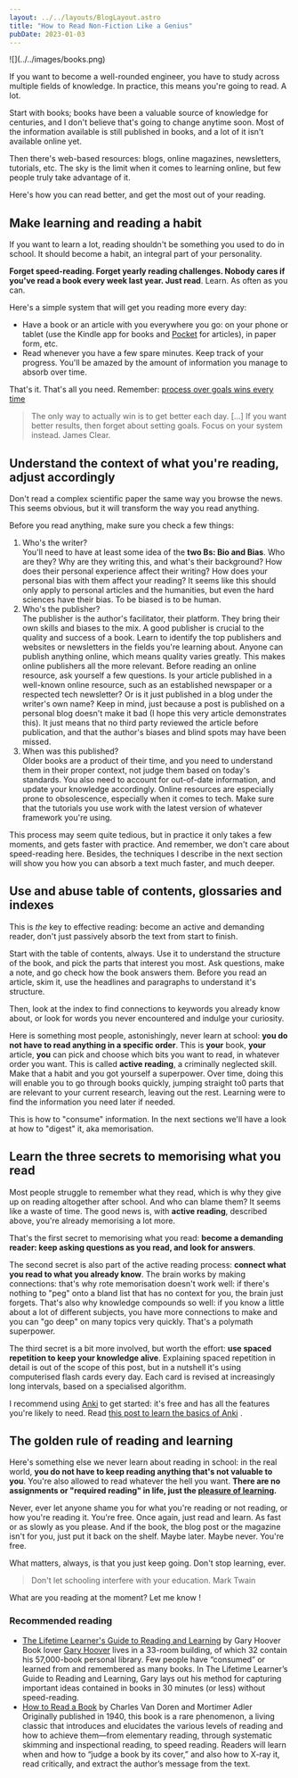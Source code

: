 ---
layout: ../../layouts/BlogLayout.astro
title: "How to Read Non-Fiction Like a Genius"
pubDate: 2023-01-03
---

<div class="centre">
![](../../images/books.png)
</div>

If you want to become a well-rounded engineer, you have to study across multiple fields of knowledge. In practice, this means you're going to read. A lot. 

Start with books; books have been a valuable source of knowledge for centuries, and I don't believe that's going to change anytime soon. Most of the information available is still published in books, and a lot of it isn't available online yet.

Then there's web-based resources: blogs, online magazines, newsletters, tutorials, etc. The sky is the limit when it comes to learning online, but few people truly take advantage of it.

Here's how you can read better, and get the most out of your reading.

## Make learning and reading a habit
If you want to learn a lot, reading shouldn't be something you used to do in school. It should become a habit, an integral part of your personality.  

**Forget speed-reading. Forget yearly reading challenges. Nobody cares if you've read a book every week last year. Just read**. Learn. As often as you can.

Here's a simple system that will get you reading more every day:
- Have a book or an article with you everywhere you go: on your phone or tablet (use the Kindle app for books and [Pocket](https://getpocket.com) for articles), in paper form, etc.
- Read whenever you have a few spare minutes. Keep track of your progress. You'll be amazed by the amount of information you manage to absorb over time.

That's it. That's all you need. Remember: [process over goals wins every time](https://jamesclear.com/goals-systems)

> The only way to actually win is to get better each day. [...] If you want better results, then forget about setting goals. Focus on your system instead.
> James Clear.

## Understand the context of what you're reading, adjust accordingly

Don't read a complex scientific paper the same way you browse the news. This seems obvious, but it will transform the way you read anything.

Before you read anything, make sure you check a few things:
1. Who's the writer?   
You'll need to have at least some idea of the **two Bs: Bio and Bias**. Who are they? Why are they writing this, and what's their background? How does their personal experience affect their writing? How does your personal bias with them affect your reading? It seems like this should only apply to personal articles and the humanities, but even the hard sciences have their bias. To be biased is to be human.
2. Who's the publisher?   
The publisher is the author's facilitator, their platform. They bring their own skills and biases to the mix. A good publisher is crucial to the quality and success of a book. Learn to identify the top publishers and websites or newsletters in the fields you're learning about.
Anyone can publish anything online, which means quality varies greatly. This makes online publishers all the more relevant. Before reading an online resource, ask yourself a few questions. Is your article published in a well-known online resource, such as an established newspaper or a respected tech newsletter? Or is it just published in a blog under the writer's own name? 
Keep in mind, just because a post is published on a personal blog doesn't make it bad (I hope this very article demonstrates this). It just means that no third party reviewed the article before publication, and that the author's biases and blind spots may have been missed.
3. When was this published?  
Older books are a product of their time, and you need to understand them in their proper context, not judge them based on today's standards. You also need to account for out-of-date information, and update your knowledge accordingly.
Online resources are especially prone to obsolescence, especially when it comes to tech. Make sure that the tutorials you use work with the latest version of whatever framework you're using.

This process may seem quite tedious, but in practice it only takes a few moments, and gets faster with practice. And remember, we don't care about speed-reading here. Besides, the techniques I describe in the next section will show you how you can absorb a text much faster, and much deeper.

## Use and abuse table of contents, glossaries and indexes 

This is *the* key to effective reading: become an active and demanding reader, don't just passively absorb the text from start to finish. 

Start with the table of contents, always. Use it to understand the structure of the book, and pick the parts that interest you most. Ask questions, make a note, and go check how the book answers them. Before you read an article, skim it, use the headlines and paragraphs to understand it's structure.

Then, look at the index to find connections to keywords you already know about, or look for words you never encountered and indulge your curiosity.

Here is something most people, astonishingly,  never learn at school: **you do not have to read anything in a specific order**. This is **your** book, **your** article, **you** can pick and choose which bits you want to read, in whatever order you want. This is called **active reading**, a criminally neglected skill. Make that a habit and you got yourself a superpower.
Over time, doing this will enable you to go through books quickly, jumping straight to0 parts that are relevant to your current research, leaving out the rest. Learning were to find the information you need later if needed.

This is how to "consume" information. In the next sections we'll have a look at how to "digest" it, aka memorisation.

## Learn the three secrets to memorising what you read

Most people struggle to remember what they read, which is why they give up on reading altogether after school. And who can blame them? It seems like a waste of time. The good news is, with **active reading**, described above, you're already memorising a lot more. 

That's the first secret to memorising what you read: **become a demanding reader: keep asking questions as you read, and look for answers**. 

The second secret is also part of the active reading process: **connect what you read to what you already know**. The brain works by making connections: that's why rote memorisation doesn't work well: if there's nothing to "peg" onto a bland list that has no context for you, the brain just forgets. That's also why knowledge compounds so well: if you know a little about a lot of different subjects, you have more connections to make and you can "go deep" on many topics very quickly. That's a polymath superpower.

The third secret is a bit more involved, but worth the effort: **use spaced repetition to keep your knowledge alive**. Explaining spaced repetition in detail is out of the scope of this post, but in a nutshell it's using computerised flash cards every day. Each card is revised at increasingly long intervals, based on a specialised algorithm. 

I recommend using [Anki](https://apps.ankiweb.net/) to get started: it's free and has all the features you're likely to need. Read [this post to learn the basics of  Anki](https://leananki.com/how-to-use-anki-tutorial/) .

## The golden rule of reading and learning

Here's something else we never learn about reading in school: in the real world, **you do not have to keep reading anything that's not valuable to you**. You're also allowed to read whatever the hell you want. **There are no assignments or "required reading" in life, just the [pleasure of learning](https://supermemo.guru/wiki/Pleasure_of_learning).** 

Never, ever let anyone shame you for what you're reading or not reading, or how you're reading it. You're free.
Once again, just read and learn. As fast or as slowly as you please. And if the book, the blog post or the magazine isn't for you, just put it back on the shelf. Maybe later. Maybe never. You're free.

What matters, always, is that you just keep going. Don't stop learning, ever.

> Don't let schooling interfere with your education.
> Mark Twain

What are you reading at the moment? Let me know !

### Recommended reading
- [The Lifetime Learner's Guide to Reading and Learning](https://www.amazon.co.uk/Lifetime-Learners-Guide-Reading-Learning-ebook/dp/B073VBZCS8/) by Gary Hoover  
Book lover [Gary Hoover](https://hooversworld.com/gary-hoover/) lives in a 33-room building, of which 32 contain his 57,000-book personal library. Few people have “consumed” or learned from and remembered as many books. In The Lifetime Learner’s Guide to Reading and Learning, Gary lays out his method for capturing important ideas contained in books in 30 minutes (or less) without speed-reading. 
- [How to Read a Book](https://www.amazon.co.uk/How-Read-Book-Intelligent-Touchstone-ebook/dp/B004Z0TU0W) by Charles Van Doren and Mortimer Adler  
Originally published in 1940, this book is a rare phenomenon, a living classic that introduces and elucidates the various levels of reading and how to achieve them—from elementary reading, through systematic skimming and inspectional reading, to speed reading. Readers will learn when and how to “judge a book by its cover,” and also how to X-ray it, read critically, and extract the author’s message from the text.

